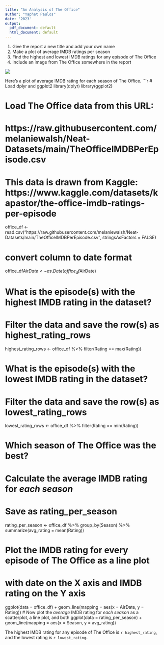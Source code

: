 ```yaml
---
title: "An Analysis of The Office"
author: "Yaphet Paulos"
date: '2023'
output:
  pdf_document: default
  html_document: default
---
```


1. Give the report a new title and add your own name
2. Make a plot of average IMDB ratings per season
3. Find the highest and lowest IMDB ratings for any episode of The Office
4. Include an image from The Office somewhere in the report

![](https://static.onecms.io/wp-content/uploads/sites/6/2018/05/gettyimages-141187266-2000.jpg)

Here's a plot of average IMDB rating for each season of The Office.
```r
# Load dplyr and ggplot2
library(dplyr)
library(ggplot2)

# Load The Office data from this URL:
# https://raw.githubusercontent.com/melaniewalsh/Neat-Datasets/main/TheOfficeIMDBPerEpisode.csv
# This data is drawn from Kaggle: https://www.kaggle.com/datasets/kapastor/the-office-imdb-ratings-per-episode

office_df <- read.csv("https://raw.githubusercontent.com/melaniewalsh/Neat-Datasets/main/TheOfficeIMDBPerEpisode.csv", stringsAsFactors = FALSE)

# convert column to date format
office_df$AirDate<- as.Date(office_df$AirDate)

# What is the episode(s) with the highest IMDB rating in the dataset?
# Filter the data and save the row(s) as highest_rating_rows
highest_rating_rows <- office_df %>% 
  filter(Rating == max(Rating))

# What is the episode(s) with the lowest IMDB rating in the dataset?
# Filter the data and save the row(s) as lowest_rating_rows
lowest_rating_rows <- office_df %>% 
  filter(Rating == min(Rating))

# Which season of The Office was the best?
# Calculate the average IMDB rating for *each season*
# Save as rating_per_season
rating_per_season <- office_df %>% group_by(Season) %>% summarize(avg_rating = mean(Rating))

# Plot the IMDB rating for every episode of The Office as a line plot
# with date on the X axis and IMDB rating on the Y axis
ggplot(data = office_df) + 
  geom_line(mapping = aes(x = AirDate, y = Rating))
# Now plot the *average* IMDB rating for *each season* as a scatterplot, a line plot, and both
ggplot(data = rating_per_season) + 
  geom_line(mapping = aes(x = Season, y = avg_rating))


The highest IMDB rating for any episode of The Office is `r highest_rating`, and the lowest rating is `r lowest_rating`.
